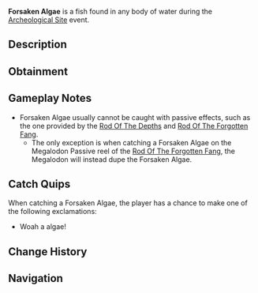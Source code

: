 {{FishInfobox
|image          = Forsaken Algae.png
|rarity         = Limited
|event          = Archeological Site
|sea            = First Sea
|location       = Regionless
|sublocation    = 
|sources        = Fishing Rod
|nopassive      = 1
|radar_location = 
|xp             = 20
|weather        = 
|time           = 
|season         = 
|bait           = 
|base_weight    = 5
|base_value     = 50
|weight_range   = 2.5
|base_chance    = 40
|base_resil     = 100
}}
'''Forsaken Algae''' is a {{Rarity|Limited}} fish found in any body of water during the [[Archeological Site]] event.

== Description ==
{{Description|The Barracuda's fearsome backbone.|Bestiary Entry}}

== Obtainment ==
{{Description|Forsaken Algae can be found in the desolate and abandoned areas of the Forsaken Depths, a place where few dare to venture...|Bestiary Hint}}
{{Fish Availability|
Forsaken Shores/Algae Hunt
|top_rods      = 
Krampus's Rod\346601.59\329242.91;
Magma Rod\336517.45\319663.81;
Plastic Rod\308194.3\292670.5;
Fast Rod\291728.74\371864.97;
Flimsy Rod\269150.45\437017.56;
Buddy Bond Rod\228791.1\326099.51;
Training Rod\264719.3\490528.62;
Fischer's Rod\256849.24\327415.7;
Ethereal Prism Rod\232671.46\266131.2;
No-Life Rod\232338.52\182210.14;
Seraphic Rod\230060.74\181492.83;
Trident Rod\224933.68\161124.63;
Free Spirit Rod\223261.9\159927.1;
Rod Of The Forgotten Fang\216842.75\165728.48;
Rod Of The Exalted One\213731.04\144918.35;
Challenger's Rod\213253.87\166122.67;
Rod Of The Depths\207471.95\150982.58;
Blazebringer Rod\199584.32\146264.37;
Zeus Rod\198670.47\154904.36;
Verdant Shear Rod\196748.67\155302.57;
Depthseeker Rod\194107.45\141690.97;
Avalanche Rod\183092.58\131358.39;
Volcanic Rod\179114.14\128303.15;
Steady Rod\91070.28\64648.43
|recommended   = Training Rod
}}

== Gameplay Notes ==
* Forsaken Algae usually cannot be caught with passive effects, such as the one provided by the [[Rod Of The Depths]] and [[Rod Of The Forgotten Fang]].
** The only exception is when catching a Forsaken Algae on the Megalodon Passive reel of the [[Rod Of The Forgotten Fang]], the Megalodon will instead dupe the Forsaken Algae.

== Catch Quips ==
When catching a Forsaken Algae, the player has a chance to make one of the following exclamations:
* Woah a algae!

== Change History ==
{{Change History|{{subst:Current Version}}}}

== Navigation ==
{{Fish Navbox|Archeological Site}}